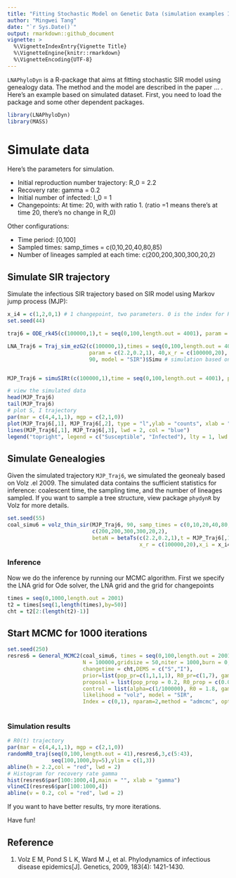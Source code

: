 ```yaml
---
title: "Fitting Stochastic Model on Genetic Data (simulation examples I)"
author: "Mingwei Tang"
date: "`r Sys.Date()`"
output: rmarkdown::github_document
vignette: >
  %\VignetteIndexEntry{Vignette Title}
  %\VignetteEngine{knitr::rmarkdown}
  %\VignetteEncoding{UTF-8}
---
```


`LNAPhyloDyn` is a R-package that aims at fitting stochastic SIR model using genealogy data. The method and the model are described in the paper ... . Here's an example based on simulated dataset. First, you need to load the package and some other dependent packages. 

```r
library(LNAPhyloDyn)
library(MASS)
```


# Simulate data
Here's the parameters for simulation. 

- Initial reproduction number trajectory: R_0 = 2.2
- Recovery rate: gamma = 0.2
- Initial number of infected: I_0 = 1
- Changepoints: At time: 20, with with ratio 1. (ratio =1 means there's at time 20, there's no change in R_0)

Other configurations:

- Time period: [0,100]
- Sampled times: samp_times = c(0,10,20,40,80,85)
- Number of lineages sampled at each time: c(200,200,300,300,20,2)

## Simulate SIR trajectory 

Simulate the infectious SIR trajectory based on SIR model using Markov jump process (MJP): 


```r
x_i4 = c(1,2,0,1) # 1 changepoint, two parameters. 0 is the index for R_0, 1 is the index for gamma. (default for SIR model)
set.seed(44)

traj6 = ODE_rk45(c(100000,1),t = seq(0,100,length.out = 4001), param = c(2.2,0.2,1),x_r = c(100000,20), x_i = x_i4, model = "SIR") # Simulation based on ode

LNA_Traj6 = Traj_sim_ezG2(c(100000,1),times = seq(0,100,length.out = 4001), 
                          param = c(2.2,0.2,1), 40,x_r = c(100000,20), x_i = x_i4,
                          90, model = "SIR")$Simu # simulation based on non-restarting LNA


MJP_Traj6 = simuSIRt(c(100000,1),time = seq(0,100,length.out = 4001), param1 = c(2.2,0.2,1), x_r1 = c(100000,20), x_i1 = x_i4) # simulation based on MJP

# view the simulated data
head(MJP_Traj6)
tail(MJP_Traj6)
# plot S, I trajectory
par(mar = c(4,4,1,1), mgp = c(2,1,0))
plot(MJP_Traj6[,1], MJP_Traj6[,2], type = "l",ylab = "counts", xlab = "time", lwd = 2, col = "red",ylim = c(0,100000))
lines(MJP_Traj6[,1], MJP_Traj6[,3], lwd = 2, col = "blue")
legend("topright", legend = c("Susceptible", "Infected"), lty = 1, lwd =2 , col = c("blue", "red"))
```

## Simulate Genealogies
Given the simulated trajectory `MJP_Traj6`, we simulated the geonealy based on Volz .el 2009. The simulated data contains the sufficient statistics for inference: coalescent time, the sampling time, and the number of lineages sampled. If you want to sample a tree structure, view package `phydynR` by Volz for more details. 

```r
set.seed(55)
coal_simu6 = volz_thin_sir(MJP_Traj6, 90, samp_times = c(0,10,20,40,80,85),
                           c(200,200,300,300,20,2), 
                           betaN = betaTs(c(2.2,0.2,1),t = MJP_Traj6[,1], 
                                          x_r = c(100000,20),x_i = x_i4))
```

### Inference
Now we do the inference by running our MCMC algorithm. First we specify the LNA grid for Ode solver, the LNA grid and the grid for changepoints 

```r
times = seq(0,1000,length.out = 2001)
t2 = times[seq(1,length(times),by=50)]
cht = t2[2:(length(t2)-1)]
```


## Start MCMC for 1000 iterations

```r
set.seed(250)
resres6 = General_MCMC2(coal_simu6, times = seq(0,100,length.out = 2001), t_correct = 90,
                        N = 100000,gridsize = 50,niter = 1000,burn = 0,thin = 5,
                        changetime = cht,DEMS = c("S","I"),
                        prior=list(pop_pr=c(1,1,1,1), R0_pr=c(1,7), gamma_pr = c(-1.5,0.1), mu_pr = c(-1.2,0.1), hyper_pr=c(30,0.7)),
                        proposal = list(pop_prop = 0.2, R0_prop = c(0.01), gamma_prop=0.05, mu_prop = 0.02, hyper_prop=0.25),
                        control = list(alpha=c(1/100000), R0 = 1.8, gamma=0.2, ch=rep(1,length(cht)), traj = matrix(rep(0,2*40),ncol=2),hyper = 10),updateVec = c(1,1,1,0,0.5,1,1),
                        likelihood = "volz", model = "SIR",
                        Index = c(0,1), nparam=2,method = "admcmc", options=list(joint = T, PCOV = NULL,beta=0.95,burn1 = 10, parIdlist = list(a = 2,b=3,c=4,d=5 + length(cht)), isLoglist = list(a = 1,b=0,c=1,d=0),
                                                                                 priorIdlist = list(a=1,b=2,c = 3,d = 5),up = 1000000), verbose = F)

```

### Simulation results
```r
# R0(t) trajectory 
par(mar = c(4,4,1,1), mgp = c(2,1,0))
randomR0_traj(seq(0,100,length.out = 41),resres6,3,c(5:43),
              seq(100,1000,by=5),ylim = c(1,3))
abline(h = 2.2,col = "red", lwd = 2)
# Histogram for recovery rate gamma
hist(resres6$par[100:1000,4],main = "", xlab = "gamma")
vlineCI(resres6$par[100:1000,4])
abline(v = 0.2, col = "red", lwd = 2)
```

If you want to have better results, try more iterations. 

Have fun! 

<!--Note the various macros within the `vignette` section of the metadata block above. These are required in order to instruct R how to build the vignette. Note that you should change the `title` field and the `\VignetteIndexEntry` to match the title of your vignette.

## Styles

The `html_vignette` template includes a basic CSS theme. To override this theme you can specify your own CSS in the document metadata as follows:

    output: 
      rmarkdown::html_vignette:
        css: mystyles.css

## Figures

The figure sizes have been customised so that you can easily put two images side-by-side. 

```r
plot(1:10)
plot(10:1)
```

You can enable figure captions by `fig_caption: yes` in YAML:

    output:
      rmarkdown::html_vignette:
        fig_caption: yes

Then you can use the chunk option `fig.cap = "Your figure caption."` in **knitr**.

## More Examples

You can write math expressions, e.g. $Y = X\beta + \epsilon$, footnotes^[A footnote here.], and tables, e.g. using `knitr::kable()`.

```r
knitr::kable(head(mtcars, 10))
```

Also a quote using `>`:

> "He who gives up [code] safety for [code] speed deserves neither."
([via](https://twitter.com/hadleywickham/status/504368538874703872))
-->
## Reference

1. Volz E M, Pond S L K, Ward M J, et al. Phylodynamics of infectious disease epidemics[J]. Genetics, 2009, 183(4): 1421-1430.

